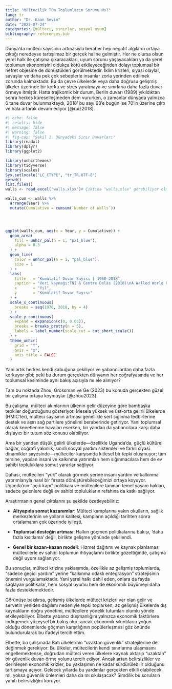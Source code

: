 ```yaml
---
title: "Mültecilik Tüm Toplumların Sorunu Mu?"
lang: tr
author: "Dr. Kaan Sevim"
date: "2025-07-24"
categories: [mülteci, sınırlar, sosyal uyum]
bibliography: references.bib
---
```


Dünya’da mülteci sayısının artmasıyla beraber hep negatif algıların ortaya çıktığı neredeyse tartışılmaz bir gerçek haline gelmiştir. Her ne olursa olsun yerel halk ile çatışma çıkaracakları, uyum sorunu yaşayacakları ya da yerel toplumun ekonomisini oldukça kötü etkileyeceğinden dolayı toplumsal bir nefret objesine de dönüştükleri görülmektedir. İklim krizleri, siyasi olaylar, savaşlar ve daha pek çok sebeplerle insanlar zorla yerinden edilmek zorunda kalmaktadır. Bu da çevre ülkelerde veya daha doğrusu gelişmiş ülkeler üzerinde bir korku ve stres yaratmaya ve sınırlarıa daha fazla duvar örmeye itmiştir. Hatta trajikomik bir durum, Berlin duvarı (1989) yıkıldıktan sonra herkes küreselleşmeden dem vururken, o zamanlar dünyada yalnızca 6 tane duvar bulunmaktaydı, 2018' bu sayı 63'e bugün ise 70’in üzerine çıktı ve hala artarak devam ediyor [@ruiz2018].

```r
#| echo: false
#| results: hide
#| message: false
#| warning: false
#| fig-cap: "Şekil 1. Dünyadaki Sınır Duvarları"
library(readxl)
library(dplyr)
library(ggplot2)

library(unhcrthemes)
library(tidyverse)
library(scales)
Sys.setlocale("LC_CTYPE", "tr_TR.UTF-8")
getwd()
list.files()  
walls <- read_excel("walls.xlsx")# Çıktıda "walls.xlsx" görebiliyor olmalısınız

walls_cum <- walls %>%
  arrange(Year) %>%
  mutate(Cumulative = cumsum(`Number of Walls`))




ggplot(walls_cum, aes(x = Year, y = Cumulative)) +
  geom_area(
    fill = unhcr_pal(n = 1, "pal_blue"),
    alpha = 0.3
  ) +
  geom_line(
    color = unhcr_pal(n = 1, "pal_blue"),
    size = 1
  ) +
  labs(
    title   = "Kümülatif Duvar Sayısı | 1968–2018",
    caption = "Veri kaynağı:TNI & Centre Delàs (2018)\nA Walled World Report",
    x       = "Yıl",
    y       = "Kümülatif Duvar Sayısı"
  ) +
  scale_x_continuous(
    breaks = seq(1970, 2018, by = 4)
  ) +
  scale_y_continuous(
    expand = expansion(c(0, 0.05)),
    breaks = breaks_pretty(n = 5),
    labels = label_number(scale_cut = cut_short_scale())
  ) +
  theme_unhcr(
    grid = "Y",
    axis = "x",
    axis_title = FALSE
  )
```

Yani artık herkes kendi kabuğuna çekiliyor ve yabancılardan daha fazla korkuyor gibi; peki bu durum gerçekten dünyanın her coğrafyasında ve her toplumsal kesiminde aynı bakış açısıyla mı ele alınıyor?

Tam bu noktada Zhou, Grossman ve Ge (2023) bu konuda gerçekten güzel bir çalışma ortaya koymuşlar [@zhou2023].

Bu çalışma, mülteci akınlarının ülkenin gelir düzeyine göre bambaşka tepkiler doğurduğunu gösteriyor. Mesela yüksek ve üst-orta gelirli ülkelerde (HMIC’ler), mülteci sayısının artması genellikle sert sığınma tedbirlerine destek ve aşırı sağ partilere yönelimi beraberinde getiriyor. Yani toplumsal olarak kenetlenme havaları eserken, bir yandan da yabancılara karşı daha dışlayıcı bir tutum söz konusu olabiliyor.

Ama bir yandan düşük gelirli ülkelerde—özellikle Uganda’da, güçlü kültürel bağlar, coğrafi yakınlık, sınırlı sosyal yardım sistemleri ve farklı siyasi dinamikler sayesinde—mülteciler karşısında kitlesel bir tepki oluşmuyor; tam tersine, yapılan insani ve kalkınma yatırımları hem sığınmacılara hem de ev sahibi topluluklara somut yararlar sağlıyor.

Dahası, mültecileri “yük” olarak görmek yerine insani yardım ve kalkınma yatırımlarıyla nasıl bir fırsata dönüştürebileceğimizi ortaya koyuyor. Uganda’nın “açık kapı” politikası ve mültecilere tanınan temel yaşam hakları, sadece gelenlere değil ev sahibi toplulukların refahına da katkı sağlıyor.

Araştırmanın genel çıktılarını şu şekilde özetleyebiliriz:

-   **Altyapıda somut kazanımlar**: Mülteci kamplarına yakın okulların, sağlık merkezlerinin ve yolların kalitesi, kampların açıldığı tarihten sonra ortalamanın çok üzerinde iyileşti.

-   **Toplumsal desteğin artması**: Halkın göçmen politikalarına bakışı, ‘daha fazla kısıtlama’ değil, birlikte gelişme yönünde şekillendi.

-   **Genel bir kazan-kazan modeli**: Hizmet dağıtımı ve kaynak planlaması mültecilerle ev sahibi toplumun ihtiyaçlarını birlikte gözettiğinde, çatışma değil uyum sağlanıyor.

Bu sonuçlar, mülteci krizine yaklaşımda, özellikle az gelişmiş toplumlarda, “sadece geçici yardım” yerine “kalkınma odaklı entegrasyon” stratejisinin önemini vurgulamaktadır. Yani yerel halkı dahil eden, onlara da fayda sağlayan politikalar, hem sosyal uyumu hem de ekonomik büyümeyi daha fazla desteklemektedir.

Görünüşe bakılırsa, gelişmiş ülkelerde mülteci krizleri var olan gelir ve servetin yeniden dağılımı nedeniyle tepki toplarken; az gelişmiş ülkelerde dış kaynakların doğru yönetimi, mültecilere yönelik tutumları olumlu yönde etkileyebiliyor. Elbette yabancı düşmanlığını yalnızca ekonomik faktörlere indirgemek yüzeysel bir bakış olur; ancak ekonomik sıkıntıların yoğun olduğu dönemlerde göçmen karşıtlığının popülerleşmesi göz önünde bulundurularak bu ifadeyi tercih ettim.

Elbette, bu çalışmada Batı ülkelerinin “uzaktan güvenlik” stratejilerine de değinmek gerekiyor: Bu ülkeler, mültecilerin kendi sınırlarına ulaşmasını engellemektense, doğrudan mülteci veren ülkelere kaynak aktarıp “uzaktan” bir güvenlik duvarı örme yolunu tercih ediyor. Ancak artan belirsizlikler ve derinleşen ekonomik krizler, bu yaklaşımın ne kadar sürdürülebilir olduğunu tartışmaya açıyor. Gelecek yıllarda bu yardımlar gerçekten etkili olabilecek mi, yoksa güvenlik önlemleri daha da mı sıkılaşacak? Şimdilik bu soruların yanıtı belirsizliğini koruyor.
